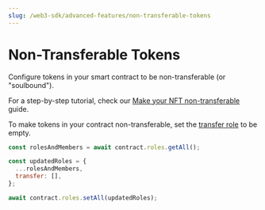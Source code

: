 ```yaml
---
slug: /web3-sdk/advanced-features/non-transferable-tokens
---
```



# Non-Transferable Tokens

Configure tokens in your smart contract to be non-transferable (or "soulbound").

For a step-by-step tutorial, check our [Make your NFT non-transferable](https://blog.thirdweb.com/guides/make-your-nft-non-transferable) guide.

To make tokens in your contract non-transferable, set the [transfer role](/web3-sdk/advanced-features/permission-controls) to be empty.

```javascript
const rolesAndMembers = await contract.roles.getAll();

const updatedRoles = {
  ...rolesAndMembers,
  transfer: [],
};

await contract.roles.setAll(updatedRoles);
```
